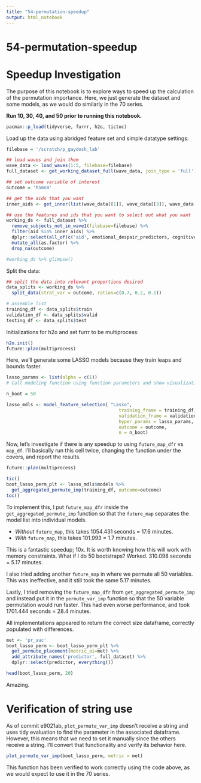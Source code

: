 ```yaml
---
title: "54-permutation-speedup"
output: html_notebook
---
```


# 54-permutation-speedup

# Speedup Investigation

The purpose of this notebook is to explore ways to speed up the calculation of the permutation importance.  Here, we just generate the dataset and some models, as we would do similarly in the 70 series.

**Run 10, 30, 40, and 50 prior to running this notebook.**

```r
pacman::p_load(tidyverse, furrr, h2o, tictoc)
```

Load up the data using abridged feature set and simple datatype settings:
```r
filebase = '/scratch/p_gaydosh_lab'

## load waves and join them
wave_data <- load_waves(1:5, filebase=filebase)
full_dataset <- get_working_dataset_full(wave_data, join_type = 'full')

## set outcome variable of interest
outcome = 'h5mn8'

## get the aids that you want
inner_aids <- get_inner(list(wave_data[[1]], wave_data[[3]], wave_data[[4]], wave_data[[5]]))

## use the features and ids that you want to select out what you want
working_ds <- full_dataset %>%
  remove_subjects_not_in_wave1(filebase=filebase) %>%
  filter(aid %in% inner_aids) %>%
  dplyr::select(all_of(c('aid', emotional_despair_predictors, cognitive_despair_predictors, outcome))) %>%
  mutate_all(as.factor) %>%
  drop_na(outcome)

#working_ds %>% glimpse()
```
Split the data:
```r
## split the data into relevant proportions desired
data_splits <- working_ds %>%
  split_data(strat_var = outcome, ratios=c(0.7, 0.2, 0.1))

# assemble list
training_df <- data_splits$train
validation_df <- data_splits$valid
testing_df <- data_splits$test
```

Initializations for h2o and set furrr to be multiprocess:
```r
h2o.init()
future::plan(multiprocess)
```

Here, we'll generate some LASSO models because they train leaps and bounds faster.

```r
lasso_params <- list(alpha = c(1))
# Call modeling function using function parameters and show visualization of results.  Recommend the number of features that should be used.  Report performance metric stats.

n_boot = 50

lasso_mdls <- model_feature_selection( "Lasso",
                                          training_frame = training_df,
                                          validation_frame = validation_df,
                                          hyper_params = lasso_params,
                                          outcome = outcome, 
                                          n = n_boot)
```

Now, let's investigate if there is any speedup to using `future_map_dfr` vs `map_df`.  I'll basically run this cell twice, changing the function under the covers, and report the results.

```r
future::plan(multiprocess)
```


```r
tic()
boot_lasso_perm_plt <- lasso_mdls$models %>%
  get_aggregated_permute_imp(training_df, outcome=outcome)
toc()
```
To implement this, I put `future_map_dfr` inside the `get_aggregated_permute_imp` function so that the `future_map` separates the model list into individual models.

- *Without* `future_map`, this takes 1054.431 seconds = 17.6 minutes.
- *With* `future_map`, this takes 101.993 = 1.7 minutes. 

This is a fantastic speedup; 10x.
It is worth knowing how this will work with memory constraints.  What if I do 50 bootstraps?  Worked.  310.098 seconds = 5.17 minutes.

I also tried adding another `future_map` in where we permute all 50 variables.  This was ineffective, and it still took the same 5.17 minutes.

Lastly, I tried removing the `future_map_dfr` from `get_aggregated_permute_imp` and instead put it in the `permute_var_imp` function so that the 50 variable permutation would run faster.  This had even worse performance, and took 1701.444 seconds = 28.4 minutes.

All implementations appeared to return the correct size dataframe, correctly populated with differences.
```r
met <- 'pr_auc'
boot_lasso_perm <- boot_lasso_perm_plt %>%
  get_permute_placement(metric_oi=met) %>%
  add_attribute_names('predictor', full_dataset) %>%
  dplyr::select(predictor, everything())

head(boot_lasso_perm, 20)
```
Amazing.

# Verification of string use
As of commit e9021ab, `plot_permute_var_imp` doesn't receive a string and uses tidy evaluation to find the parameter in the associated dataframe.  However, this means that we need to set it manually since the others receive a string.  I'll convert that functionality and verify its behavior here.

```r
plot_permute_var_imp(boot_lasso_perm, metric = met)
```
This function has been verified to work correctly using the code above, as we would expect to use it in the 70 series.